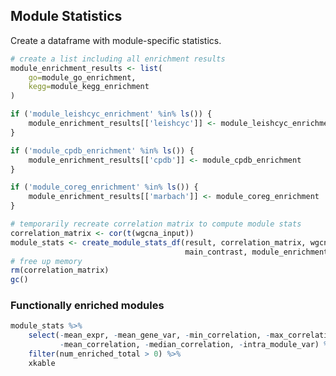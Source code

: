 Module Statistics
-----------------

Create a dataframe with module-specific statistics.

```r
# create a list including all enrichment results
module_enrichment_results <- list(
    go=module_go_enrichment,
    kegg=module_kegg_enrichment
)

if ('module_leishcyc_enrichment' %in% ls()) {
    module_enrichment_results[['leishcyc']] <- module_leishcyc_enrichment
}

if ('module_cpdb_enrichment' %in% ls()) {
    module_enrichment_results[['cpdb']] <- module_cpdb_enrichment
}

if ('module_coreg_enrichment' %in% ls()) {
    module_enrichment_results[['marbach']] <- module_coreg_enrichment
}

# temporarily recreate correlation matrix to compute module stats
correlation_matrix <- cor(t(wgcna_input))
module_stats <- create_module_stats_df(result, correlation_matrix, wgcna_input,
                                       main_contrast, module_enrichment_results)
# free up memory
rm(correlation_matrix)
gc()
```

### Functionally enriched modules

```r
module_stats %>% 
    select(-mean_expr, -mean_gene_var, -min_correlation, -max_correlation,
           -mean_correlation, -median_correlation, -intra_module_var) %>%
    filter(num_enriched_total > 0) %>%
    xkable
```
